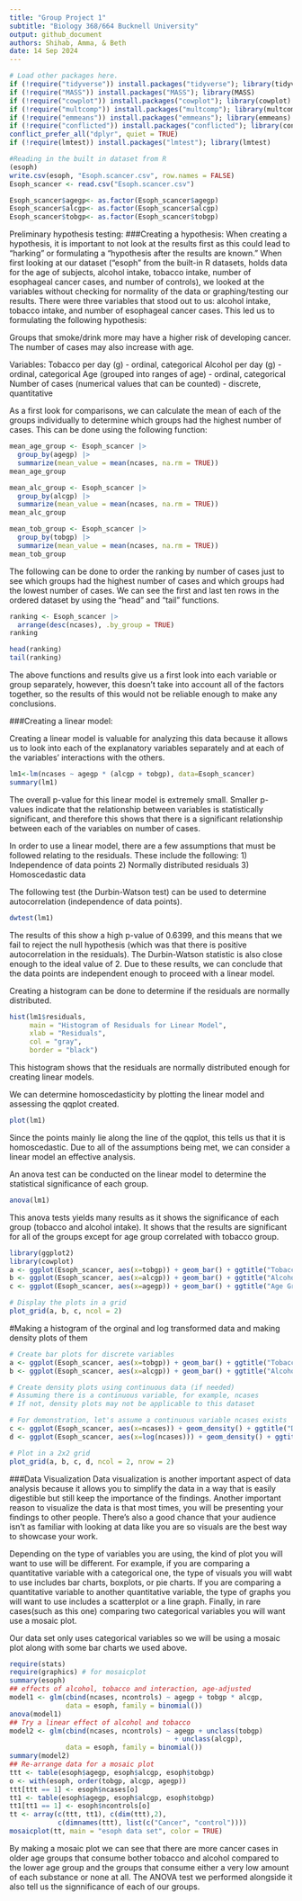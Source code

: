```yaml
---
title: "Group Project 1"
subtitle: "Biology 368/664 Bucknell University"
output: github_document
authors: Shihab, Amma, & Beth
date: 14 Sep 2024
---
```


```r
# Load other packages here.
if (!require("tidyverse")) install.packages("tidyverse"); library(tidyverse)
if (!require("MASS")) install.packages("MASS"); library(MASS)
if (!require("cowplot")) install.packages("cowplot"); library(cowplot)
if (!require("multcomp")) install.packages("multcomp"); library(multcomp) # for more accurate p
if (!require("emmeans")) install.packages("emmeans"); library(emmeans) # for more accurate p
if (!require("conflicted")) install.packages("conflicted"); library(conflicted) # For dealing with conflicts
conflict_prefer_all("dplyr", quiet = TRUE)
if (!require(lmtest)) install.packages("lmtest"); library(lmtest)
```


```r
#Reading in the built in dataset from R
(esoph)
write.csv(esoph, "Esoph.scancer.csv", row.names = FALSE)
Esoph_scancer <- read.csv("Esoph.scancer.csv")
```


```r

Esoph_scancer$agegp<- as.factor(Esoph_scancer$agegp)
Esoph_scancer$alcgp<- as.factor(Esoph_scancer$alcgp)
Esoph_scancer$tobgp<- as.factor(Esoph_scancer$tobgp)
```

Preliminary hypothesis testing:
###Creating a hypothesis:
When creating a hypothesis, it is important to not look at the results first as this could lead to “harking” or formulating a “hypothesis after the results are known.” When first looking at our dataset (“esoph” from the built-in R datasets, holds data for the age of subjects, alcohol intake, tobacco intake, number of esophageal cancer cases, and number of controls), we looked at the variables without checking for normality of the data or graphing/testing our results. There were three variables that stood out to us: alcohol intake, tobacco intake, and number of esophageal cancer cases. This led us to formulating the following hypothesis:

Groups that smoke/drink more may have a higher risk of developing cancer. The number of cases may also increase with age. 

Variables:
Tobacco per day (g) - ordinal, categorical
Alcohol per day (g) - ordinal, categorical
Age (grouped into ranges of age) - ordinal, categorical
Number of cases (numerical values that can be counted) - discrete, quantitative

As a first look for comparisons, we can calculate the mean of each of the groups individually to determine which groups had the highest number of cases. This can be done using the following function:

```r
mean_age_group <- Esoph_scancer |> 
  group_by(agegp) |> 
  summarize(mean_value = mean(ncases, na.rm = TRUE))
mean_age_group

mean_alc_group <- Esoph_scancer |> 
  group_by(alcgp) |> 
  summarize(mean_value = mean(ncases, na.rm = TRUE))
mean_alc_group

mean_tob_group <- Esoph_scancer |> 
  group_by(tobgp) |> 
  summarize(mean_value = mean(ncases, na.rm = TRUE))
mean_tob_group

```

The following can be done to order the ranking by number of cases just to see which groups had the highest number of cases and which groups had the lowest number of cases. We can see the first and last ten rows in the ordered dataset by using the "head" and "tail" functions.

```r
ranking <- Esoph_scancer |>
  arrange(desc(ncases), .by_group = TRUE) 
ranking
```
```r
head(ranking)
tail(ranking)
```
The above functions and results give us a first look into each variable or group separately, however, this doesn’t take into account all of the factors together, so the results of this would not be reliable enough to make any conclusions. 

###Creating a linear model:

Creating a linear model is valuable for analyzing this data because it allows us to look into each of the explanatory variables separately and at each of the variables' interactions with the others. 

```r
lm1<-lm(ncases ~ agegp * (alcgp + tobgp), data=Esoph_scancer) 
summary(lm1)
```
The overall p-value for this linear model is extremely small. Smaller p-values indicate that the relationship between variables is statistically significant, and therefore this shows that there is a significant relationship between each of the variables on number of cases. 

In order to use a linear model, there are a few assumptions that must be followed relating to the residuals. These include the following:
1) Independence of data points
2) Normally distributed residuals
3) Homoscedastic data

The following test (the Durbin-Watson test) can be used to determine autocorrelation (independence of data points).

```r
dwtest(lm1)
```
The results of this show a high p-value of 0.6399, and this means that we fail to reject the null hypothesis (which was that there is positive autocorrelation in the residuals). The Durbin-Watson statistic is also close enough to the ideal value of 2. Due to these results, we can conclude that the data points are independent enough to proceed with a linear model. 

Creating a histogram can be done to determine if the residuals are normally distributed.
```r
hist(lm1$residuals, 
     main = "Histogram of Residuals for Linear Model",  
     xlab = "Residuals", 
     col = "gray", 
     border = "black")
```
This histogram shows that the residuals are normally distributed enough for creating linear models.

We can determine homoscedasticity by plotting the linear model and assessing the qqplot created. 

```r
plot(lm1)
```
Since the points mainly lie along the line of the qqplot, this tells us that it is homoscedastic. Due to all of the assumptions being met, we can consider a linear model an effective analysis. 

An anova test can be conducted on the linear model to determine the statistical significance of each group.
```r
anova(lm1)
```
This anova tests yields many results as it shows the significance of each group (tobacco and alcohol intake). It shows that the results are significant for all of the groups except for age group correlated with tobacco group. 

```r
library(ggplot2)
library(cowplot)
a <- ggplot(Esoph_scancer, aes(x=tobgp)) + geom_bar() + ggtitle("Tobacco Group")
b <- ggplot(Esoph_scancer, aes(x=alcgp)) + geom_bar() + ggtitle("Alcohol Group")
c <- ggplot(Esoph_scancer, aes(x=agegp)) + geom_bar() + ggtitle("Age Group")

# Display the plots in a grid
plot_grid(a, b, c, ncol = 2)
```


#Making a histogram of the orginal and log transformed data and making density plots of them
```r
# Create bar plots for discrete variables
a <- ggplot(Esoph_scancer, aes(x=tobgp)) + geom_bar() + ggtitle("Tobacco Group - Bar Plot")
b <- ggplot(Esoph_scancer, aes(x=alcgp)) + geom_bar() + ggtitle("Alcohol Group - Bar Plot")

# Create density plots using continuous data (if needed)
# Assuming there is a continuous variable, for example, ncases
# If not, density plots may not be applicable to this dataset

# For demonstration, let's assume a continuous variable ncases exists
c <- ggplot(Esoph_scancer, aes(x=ncases)) + geom_density() + ggtitle("Density Plot - ncases")
d <- ggplot(Esoph_scancer, aes(x=log(ncases))) + geom_density() + ggtitle("Density Plot - log(ncases)")

# Plot in a 2x2 grid
plot_grid(a, b, c, d, ncol = 2, nrow = 2)
```

###Data Visualization
Data visualization is another important aspect of data analysis because it allows you to simplify the data in a way that is easily digestible but still keep the importance of the findings. Another important reason to visualize the data is that most times, you will be presenting your findings to other people. There's also a good chance that your audience isn't as familiar with looking at data like you are so visuals are the best way to showcase your work.

Depending on the type of variables you are using, the kind of plot you will want to use will be different. For example, if you are comparing a quantitative variable with a categorical one, the type of visuals you will wabt to use includes bar charts, boxplots, or pie charts. If you are comparing a quantitative variable to another quantitative variable, the type of graphs you will want to use includes a scatterplot or a line graph. Finally, in rare cases(such as this one) comparing two categorical variables you will want use a mosaic plot.

Our data set only uses categorical variables so we will be using a mosaic plot along with some bar charts we used above.

```r
require(stats)
require(graphics) # for mosaicplot
summary(esoph)
## effects of alcohol, tobacco and interaction, age-adjusted
model1 <- glm(cbind(ncases, ncontrols) ~ agegp + tobgp * alcgp,
              data = esoph, family = binomial())
anova(model1)
## Try a linear effect of alcohol and tobacco
model2 <- glm(cbind(ncases, ncontrols) ~ agegp + unclass(tobgp)
                                         + unclass(alcgp),
              data = esoph, family = binomial())
summary(model2)
## Re-arrange data for a mosaic plot
ttt <- table(esoph$agegp, esoph$alcgp, esoph$tobgp)
o <- with(esoph, order(tobgp, alcgp, agegp))
ttt[ttt == 1] <- esoph$ncases[o]
tt1 <- table(esoph$agegp, esoph$alcgp, esoph$tobgp)
tt1[tt1 == 1] <- esoph$ncontrols[o]
tt <- array(c(ttt, tt1), c(dim(ttt),2),
            c(dimnames(ttt), list(c("Cancer", "control"))))
mosaicplot(tt, main = "esoph data set", color = TRUE)
```

By making a mosaic plot we can see that there are more cancer cases in older age groups that consume bother tobacco and alcohol compared to the lower age group and the groups that consume either a very low amount of each substance or none at all. The ANOVA test we performed alongside it also tell us the signnificance of each of our groups.